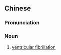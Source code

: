 {{also|室颤}}
==Chinese==
{{zh-forms|s=室颤|note=Short for {{zh-l|[[心室]][[顫動]]}}.}}

===Pronunciation===
{{zh-pron
|m=shìchàn,shìzhàn,shǐchàn,1nb=standard in Mainland,2nb=standard in Taiwan,3nb=variant in Mainland
|c=sat1 zin3
|cat=n
}}

===Noun===
{{zh-noun}}

# [[ventricular fibrillation]]

{{zh-cat|Medicine}}